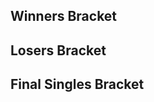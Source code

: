 {{DISPLAYTITLE:CrazyHand 2015: Singles Bracket}}{{SetGame|melee}}{{BracketMatchSMWDisambig |oldtags=RYO,Jin |newtags=Ryo (Japanese Melee player),Jin (Japanese player)}}
{{tabs static
|name1=Overview
|link1=CrazyHand/2015
|name2=Singles Bracket
|link2=CrazyHand/2015/Singles Bracket
|name3=Doubles Bracket
|link3=CrazyHand/2015/Doubles Bracket
|This=2
}}
==Winners Bracket==
{{64DEWBracketA
|tourneylink=CrazyHand/2015
|tourneyname=CrazyHand 2015
|r1m1p1=Nanashi |r1m1p1flag=jp |r1m1p1score={{win}} |r1m1win=1
|r1m1p2=Bye |r1m1p2flag= |r1m1p2score=
|r1m2p1=Jin |r1m2p1flag=jp |r1m2p1score=0 |r1m2win=2
|r1m2p2=Hutsuka Miman |r1m2p2flag=jp |r1m2p2score=2
|r1m3p1=Sobameshi |r1m3p1flag=jp |r1m3p1score=2 |r1m3win=1
|r1m3p2=Yutaro |r1m3p2flag=jp |r1m3p2score=0
|r1m4p1=Chinpan |r1m4p1flag=jp |r1m4p1score=2 |r1m4win=1
|r1m4p2=TaSo |r1m4p2flag=jp |r1m4p2score=0
|r1m5p1=K.F |r1m5p1flag=jp |r1m5p1score=2 |r1m5win=1
|r1m5p2=Beruze |r1m5p2flag=jp |r1m5p2score=0
|r1m6p1=Bison |r1m6p1flag=jp |r1m6p1score=2 |r1m6win=1
|r1m6p2=Hitori |r1m6p2flag=jp |r1m6p2score=0
|r1m7p1=bitou |r1m7p1flag=jp |r1m7p1score=2 |r1m7win=1
|r1m7p2=Rush |r1m7p2flag= |r1m7p2score=0
|r1m8p1=Plata |r1m8p1flag=jp |r1m8p1score=1 |r1m8win=2
|r1m8p2=Sahara |r1m8p2flag=jp |r1m8p2score=2

|r1m9p1=Kounotori |r1m9p1flag=jp |r1m9p1score={{win}} |r1m9win=1
|r1m9p2=Bye |r1m9p2flag= |r1m9p2score=
|r1m10p1=Nagaimo |r1m10p1flag=jp |r1m10p1score=2 |r1m10win=1
|r1m10p2=Urukabi |r1m10p2flag=jp |r1m10p2score=0
|r1m11p1=Zoma |r1m11p1flag=jp |r1m11p1score=2 |r1m11win=1
|r1m11p2=JellyManKelly |r1m11p2flag= |r1m11p2score=0
|r1m12p1=Zer0 |r1m12p1flag=jp |r1m12p1score=1 |r1m12win=2
|r1m12p2=Suuki |r1m12p2flag=jp |r1m12p2score=2
|r1m13p1=Shippu |r1m13p1flag=jp |r1m13p1score={{win}} |r1m13win=1
|r1m13p2=Bye |r1m13p2flag= |r1m13p2score=
|r1m14p1=SF |r1m14p1flag= |r1m14p1score=2 |r1m14win=1
|r1m14p2=Pyon |r1m14p2flag=jp |r1m14p2score=0
|r1m15p1=Yoppo~ |r1m15p1flag=jp |r1m15p1score=2 |r1m15win=1
|r1m15p2=Hino-san |r1m15p2flag=jp |r1m15p2score=0
|r1m16p1=SaLi |r1m16p1flag= |r1m16p1score=0 |r1m16win=2
|r1m16p2=SamurAI |r1m16p2flag=jp |r1m16p2score=2

|r1m17p1=aMSa |r1m17p1flag=jp |r1m17p1score={{win}} |r1m17win=1
|r1m17p2=Bye |r1m17p2flag= |r1m17p2score=
|r1m18p1=Shachiku |r1m18p1flag=jp |r1m18p1score=2 |r1m18win=1
|r1m18p2=Sigh |r1m18p2flag= |r1m18p2score=0
|r1m19p1=Makenshi |r1m19p1flag=fr |r1m19p1score=2 |r1m19win=1
|r1m19p2=RYO |r1m19p2flag=jp |r1m19p2score=0
|r1m20p1=Tenmado |r1m20p1flag=jp |r1m20p1score=0 |r1m20win=2
|r1m20p2=kakkii |r1m20p2flag=jp |r1m20p2score=2
|r1m21p1=Rudolph |r1m21p1flag=jp |r1m21p1score=2 |r1m21win=1
|r1m21p2=Bojitoma |r1m21p2flag=jp |r1m21p2score=0
|r1m22p1=soara |r1m22p1flag= |r1m22p1score=0 |r1m22win=2
|r1m22p2=Loki |r1m22p2flag=jp |r1m22p2score=2
|r1m23p1=tohyo |r1m23p1flag=jp |r1m23p1score=2 |r1m23win=1
|r1m23p2=Karune |r1m23p2flag=jp |r1m23p2score=1
|r1m24p1=s-royal |r1m24p1flag=jp |r1m24p1score=2 |r1m24win=1
|r1m24p2=Negu |r1m24p2flag=jp |r1m24p2score=0

|r1m25p1=So-ten |r1m25p1flag=jp |r1m25p1score={{win}} |r1m25win=1
|r1m25p2=Bye |r1m25p2flag= |r1m25p2score=
|r1m26p1=WTS |r1m26p1flag=jp |r1m26p1score=2 |r1m26win=1
|r1m26p2=Puri |r1m26p2flag=jp |r1m26p2score=0
|r1m27p1=Nasu |r1m27p1flag=jp |r1m27p1score=2 |r1m27win=1
|r1m27p2=Yamato |r1m27p2flag=jp |r1m27p2score=0
|r1m28p1=Kakipi |r1m28p1flag=jp |r1m28p1score=2 |r1m28win=1
|r1m28p2=Haidora |r1m28p2flag=jp |r1m28p2score=0
|r1m29p1=Tapioka |r1m29p1flag=jp |r1m29p1score={{win}} |r1m29win=1
|r1m29p2=Bye |r1m29p2flag= |r1m29p2score=
|r1m30p1=Kuni |r1m30p1flag=jp |r1m30p1score=1 |r1m30win=2
|r1m30p2=Deru |r1m30p2flag=jp |r1m30p2score=2
|r1m31p1=shuta |r1m31p1flag=jp |r1m31p1score=2 |r1m31win=1
|r1m31p2=Nakashan |r1m31p2flag=jp |r1m31p2score=0
|r1m32p1=nonta |r1m32p1flag= |r1m32p1score=0 |r1m32win=2
|r1m32p2=Kana |r1m32p2flag=jp |r1m32p2score=2

|r2m1p1=Nanashi |r2m1p1flag=jp |r2m1p1score=0 |r2m1win=2
|r2m1p2=Hutsuka Miman |r2m1p2flag=jp |r2m1p2score=2
|r2m2p1=Sobameshi |r2m2p1flag=jp |r2m2p1score=2 |r2m2win=1
|r2m2p2=Chinpan |r2m2p2flag=jp |r2m2p2score=1
|r2m3p1=K.F |r2m3p1flag=jp |r2m3p1score=2 |r2m3win=1
|r2m3p2=Bison |r2m3p2flag=jp |r2m3p2score=1
|r2m4p1=bitou |r2m4p1flag=jp |r2m4p1score=2 |r2m4win=1
|r2m4p2=Sahara |r2m4p2flag=jp |r2m4p2score=1
|r2m5p1=Kounotori |r2m5p1flag=jp |r2m5p1score=2 |r2m5win=1
|r2m5p2=Nagaimo |r2m5p2flag=jp |r2m5p2score=0
|r2m6p1=Zoma |r2m6p1flag=jp |r2m6p1score=2 |r2m6win=1
|r2m6p2=Suuki |r2m6p2flag=jp |r2m6p2score=1
|r2m7p1=Shippu |r2m7p1flag=jp |r2m7p1score=2 |r2m7win=1
|r2m7p2=SF |r2m7p2flag= |r2m7p2score=0
|r2m8p1=Yoppo~ |r2m8p1flag=jp |r2m8p1score=2 |r2m8win=1
|r2m8p2=SamurAI |r2m8p2flag=jp |r2m8p2score=0
|r2m9p1=aMSa |r2m9p1flag=jp |r2m9p1score=2 |r2m9win=1
|r2m9p2=Shachiku |r2m9p2flag=jp |r2m9p2score=0
|r2m10p1=Makenshi |r2m10p1flag=fr |r2m10p1score=2 |r2m10win=1
|r2m10p2=kakkii |r2m10p2flag=jp |r2m10p2score=0
|r2m11p1=Rudolph |r2m11p1flag=jp |r2m11p1score=2 |r2m11win=1
|r2m11p2=Loki |r2m11p2flag=jp |r2m11p2score=0
|r2m12p1=tohyo |r2m12p1flag=jp |r2m12p1score=2 |r2m12win=1
|r2m12p2=s-royal |r2m12p2flag=jp |r2m12p2score=1
|r2m13p1=So-ten |r2m13p1flag=jp |r2m13p1score=2 |r2m13win=1
|r2m13p2=WTS |r2m13p2flag=jp |r2m13p2score=0
|r2m14p1=Nasu |r2m14p1flag=jp |r2m14p1score=0 |r2m14win=2
|r2m14p2=Kakipi |r2m14p2flag=jp |r2m14p2score=2
|r2m15p1=Tapioka |r2m15p1flag=jp |r2m15p1score=2 |r2m15win=1
|r2m15p2=Deru |r2m15p2flag=jp |r2m15p2score=0
|r2m16p1=shuta |r2m16p1flag=jp |r2m16p1score=2 |r2m16win=1
|r2m16p2=Kana |r2m16p2flag=jp |r2m16p2score=0

|r3m1p1=Hutsuka Miman |r3m1p1flag=jp |r3m1p1score=1 |r3m1win=2
|r3m1p2=Sobameshi |r3m1p2flag=jp |r3m1p2score=2
|r3m2p1=K.F |r3m2p1flag=jp |r3m2p1score=2 |r3m2win=1
|r3m2p2=bitou |r3m2p2flag=jp |r3m2p2score=1
|r3m3p1=Kounotori |r3m3p1flag=jp |r3m3p1score=0 |r3m3win=2
|r3m3p2=Zoma |r3m3p2flag=jp |r3m3p2score=2
|r3m4p1=Shippu |r3m4p1flag=jp |r3m4p1score=2 |r3m4win=1
|r3m4p2=Yoppo~ |r3m4p2flag=jp |r3m4p2score=0
|r3m5p1=aMSa |r3m5p1flag=jp |r3m5p1score=2 |r3m5win=1
|r3m5p2=Makenshi |r3m5p2flag=fr |r3m5p2score=0
|r3m6p1=Rudolph |r3m6p1flag=jp |r3m6p1score=1 |r3m6win=2
|r3m6p2=tohyo |r3m6p2flag=jp |r3m6p2score=2
|r3m7p1=So-ten |r3m7p1flag=jp |r3m7p1score=2 |r3m7win=1
|r3m7p2=Kakipi |r3m7p2flag=jp |r3m7p2score=1
|r3m8p1=Tapioka |r3m8p1flag=jp |r3m8p1score=2 |r3m8win=1
|r3m8p2=shuta |r3m8p2flag=jp |r3m8p2score=0

|r4m1p1=Sobameshi |r4m1p1flag=jp |r4m1p1score=2 |r4m1win=1
|r4m1p2=K.F |r4m1p2flag=jp |r4m1p2score=0

|r4m2p1=Zoma |r4m2p1flag=jp |r4m2p1score=0 |r4m2win=2
|r4m2p2=Shippu |r4m2p2flag=jp |r4m2p2score=2
|r4m2p1char1=fox |r4m2p2char1=fox |r4m2p1stock1=0 |r4m2p2stock1=1 |r4m2win1=2 |r4m2stage1=Battlefield
|r4m2p1char2=fox |r4m2p2char2=fox |r4m2p1stock2=0 |r4m2p2stock2=1 |r4m2win2=2 |r4m2stage2=Pokémon Stadium
|r4m2date=
|r4m2details={{BracketMatchDetails|reddit=|comment=|vod=https://youtu.be/D8Z-1F_bap0}}

|r4m3p1=aMSa |r4m3p1flag=jp |r4m3p1score=2 |r4m3win=1
|r4m3p2=tohyo |r4m3p2flag=jp |r4m3p2score=1
|r4m3p1char1=yoshi |r4m3p2char1=sheik |r4m3p1stock1=3 |r4m3p2stock1=0 |r4m3win1=1 |r4m3stage1=Battlefield
|r4m3p1char2=yoshi |r4m3p2char2=sheik |r4m3p1stock2=0 |r4m3p2stock2=1 |r4m3win2=2 |r4m3stage2=Dream Land
|r4m3p1char3=yoshi |r4m3p2char3=sheik |r4m3p1stock3=2 |r4m3p2stock3=0 |r4m3win3=1 |r4m3stage3=Fountain of Dreams
|r4m3date=
|r4m3details={{BracketMatchDetails|reddit=|comment=|vod=https://youtu.be/ikUJyrSMwnE}}

|r4m4p1=So-ten |r4m4p1flag=jp |r4m4p1score=2 |r4m4win=1
|r4m4p2=Tapioka |r4m4p2flag=jp |r4m4p2score=1
|r4m4p1char1=marth |r4m4p2char1=falco |r4m4p1stock1=0 |r4m4p2stock1=1 |r4m4win1=2 |r4m4stage1=Yoshi's Story
|r4m4p1char2=marth |r4m4p2char2=falco |r4m4p1stock2=1 |r4m4p2stock2=0 |r4m4win2=1 |r4m4stage2=Pokémon Stadium
|r4m4p1char3=marth |r4m4p2char3=sheik |r4m4p1stock3=1 |r4m4p2stock3=0 |r4m4win3=1 |r4m4stage3=Pokémon Stadium
|r4m4date=
|r4m4details={{BracketMatchDetails|reddit=|comment=|vod=https://youtu.be/6FWcshoGaZg}}

|r5m1p1=Sobameshi |r5m1p1flag=jp |r5m1p1score=0 |r5m1win=2
|r5m1p2=Shippu |r5m1p2flag=jp |r5m1p2score=2
|r5m1p1char1=fox |r5m1p2char1=peach |r5m1p1stock1=0 |r5m1p2stock1=1 |r5m1win1=2 |r5m1stage1=Dream Land
|r5m1p1char2=fox |r5m1p2char2=peach |r5m1p1stock2=0 |r5m1p2stock2=1 |r5m1win2=2 |r5m1stage2=Final Destination
|r5m1date=
|r5m1details={{BracketMatchDetails|reddit=|comment=|vod=https://youtu.be/oGKD4UDS_rc}}

|r5m2p1=aMSa |r5m2p1flag=jp |r5m2p1score=2 |r5m2win=1
|r5m2p2=So-ten |r5m2p2flag=jp |r5m2p2score=0
|r5m2p1char1=yoshi |r5m2p2char1=fox |r5m2p1stock1=1 |r5m2p2stock1=0 |r5m2win1=1 |r5m2stage1=Battlefield
|r5m2p1char2=yoshi |r5m2p2char2=fox |r5m2p1stock2=2 |r5m2p2stock2=0 |r5m2win2=1 |r5m2stage2=Final Destination
|r5m2date=
|r5m2details={{BracketMatchDetails|reddit=|comment=|vod=https://youtu.be/_E2IcirOBhw}}
}}
==Losers Bracket==
{{64DELBracketSmwA
|tourneylink=CrazyHand/2015
|tourneyname=CrazyHand 2015
|l1placement=49-64
|l2placement=33-48
|l3placement=25-32
|l4placement=17-24
|l5placement=13-16
|l6placement=9-12
|l7placement=7-8
|l8placement=5-6

|l1m1p1=Jin |l1m1p1flag=jp |l1m1p1score={{win}} |l1m1win=1
|l1m1p2=Bye |l1m1p2flag= |l1m1p2score=
|l1m2p1=Yutaro |l1m2p1flag=jp |l1m2p1score=2 |l1m2win=1
|l1m2p2=TaSo |l1m2p2flag=jp |l1m2p2score=0
|l1m3p1=Beruze |l1m3p1flag=jp |l1m3p1score=2 |l1m3win=1
|l1m3p2=Hitori |l1m3p2flag=jp |l1m3p2score=0
|l1m4p1=Rush |l1m4p1flag= |l1m4p1score=0 |l1m4win=2
|l1m4p2=Plata |l1m4p2flag=jp |l1m4p2score=2
|l1m5p1=Urukabi |l1m5p1flag=jp |l1m5p1score={{win}} |l1m5win=1
|l1m5p2=Bye |l1m5p2flag= |l1m5p2score=
|l1m6p1=JellyManKelly |l1m6p1flag= |l1m6p1score=0 |l1m6win=2
|l1m6p2=Zer0 |l1m6p2flag=jp |l1m6p2score=2
|l1m7p1=Pyon |l1m7p1flag=jp |l1m7p1score={{win}} |l1m7win=1
|l1m7p2=Bye |l1m7p2flag= |l1m7p2score=
|l1m8p1=Hino-san |l1m8p1flag=jp |l1m8p1score=2 |l1m8win=1
|l1m8p2=SaLi |l1m8p2flag= |l1m8p2score=0
|l1m9p1=Sigh |l1m9p1flag= |l1m9p1score={{win}} |l1m9win=1
|l1m9p2=Bye |l1m9p2flag= |l1m9p2score=
|l1m10p1=RYO |l1m10p1flag=jp |l1m10p1score=1 |l1m10win=2
|l1m10p2=Tenmado |l1m10p2flag=jp |l1m10p2score=2
|l1m11p1=Bojitoma |l1m11p1flag=jp |l1m11p1score=2 |l1m11win=1
|l1m11p2=soara |l1m11p2flag= |l1m11p2score=0
|l1m12p1=Karune |l1m12p1flag=jp |l1m12p1score=2 |l1m12win=1
|l1m12p2=Negu |l1m12p2flag=jp |l1m12p2score=0
|l1m13p1=Puri |l1m13p1flag=jp |l1m13p1score={{win}} |l1m13win=1
|l1m13p2=Bye |l1m13p2flag= |l1m13p2score=
|l1m14p1=Yamato |l1m14p1flag=jp |l1m14p1score=0 |l1m14win=2
|l1m14p2=Haidora |l1m14p2flag=jp |l1m14p2score=2
|l1m15p1=Kuni |l1m15p1flag=jp |l1m15p1score={{win}} |l1m15win=1
|l1m15p2=Bye |l1m15p2flag= |l1m15p2score=
|l1m16p1=Nakashan |l1m16p1flag=jp |l1m16p1score=2 |l1m16win=1
|l1m16p2=nonta |l1m16p2flag= |l1m16p2score=0

|l2m1p1=Kana |l2m1p1flag=jp |l2m1p1score=2 |l2m1win=1
|l2m1p2=Jin |l2m1p2flag=jp |l2m1p2score=1
|l2m2p1=Deru |l2m2p1flag=jp |l2m2p1score=2 |l2m2win=1
|l2m2p2=Yutaro |l2m2p2flag=jp |l2m2p2score=0
|l2m3p1=Nasu |l2m3p1flag=jp |l2m3p1score=2 |l2m3win=1
|l2m3p2=Beruze |l2m3p2flag=jp |l2m3p2score=0
|l2m4p1=WTS |l2m4p1flag=jp |l2m4p1score=2 |l2m4win=1
|l2m4p2=Plata |l2m4p2flag=jp |l2m4p2score=0
|l2m5p1=s-royal |l2m5p1flag=jp |l2m5p1score=2 |l2m5win=1
|l2m5p2=Urukabi |l2m5p2flag=jp |l2m5p2score=0
|l2m6p1=Loki |l2m6p1flag=jp |l2m6p1score=2 |l2m6win=1
|l2m6p2=Zer0 |l2m6p2flag=jp |l2m6p2score=1
|l2m7p1=kakkii |l2m7p1flag=jp |l2m7p1score=0 |l2m7win=2
|l2m7p2=Pyon |l2m7p2flag=jp |l2m7p2score=2
|l2m8p1=Shachiku |l2m8p1flag=jp |l2m8p1score=2 |l2m8win=1
|l2m8p2=Hino-san |l2m8p2flag=jp |l2m8p2score=0
|l2m9p1=SamurAI |l2m9p1flag=jp |l2m9p1score=0 |l2m9win=2
|l2m9p2=Sigh |l2m9p2flag= |l2m9p2score=2
|l2m10p1=SF |l2m10p1flag= |l2m10p1score=2 |l2m10win=1
|l2m10p2=Tenmado |l2m10p2flag=jp |l2m10p2score=0
|l2m11p1=Suuki |l2m11p1flag=jp |l2m11p1score=2 |l2m11win=1
|l2m11p2=Bojitoma |l2m11p2flag=jp |l2m11p2score=0
|l2m12p1=Nagaimo |l2m12p1flag=jp |l2m12p1score=2 |l2m12win=1
|l2m12p2=Karune |l2m12p2flag=jp |l2m12p2score=1
|l2m13p1=Sahara |l2m13p1flag=jp |l2m13p1score=2 |l2m13win=1
|l2m13p2=Puri |l2m13p2flag=jp |l2m13p2score=0
|l2m14p1=Bison |l2m14p1flag=jp |l2m14p1score=1 |l2m14win=2
|l2m14p2=Haidora |l2m14p2flag=jp |l2m14p2score=2
|l2m15p1=Chinpan |l2m15p1flag=jp |l2m15p1score=2 |l2m15win=1
|l2m15p2=Kuni |l2m15p2flag=jp |l2m15p2score=1
|l2m16p1=Nanashi |l2m16p1flag=jp |l2m16p1score=2 |l2m16win=1
|l2m16p2=Nakashan |l2m16p2flag=jp |l2m16p2score=0

|l3m1p1=Kana |l3m1p1flag=jp |l3m1p1score=0 |l3m1win=2
|l3m1p2=Deru |l3m1p2flag=jp |l3m1p2score=2
|l3m2p1=Nasu |l3m2p1flag=jp |l3m2p1score=2 |l3m2win=1
|l3m2p2=WTS |l3m2p2flag=jp |l3m2p2score=0
|l3m3p1=s-royal |l3m3p1flag=jp |l3m3p1score=1 |l3m3win=2
|l3m3p2=Loki |l3m3p2flag=jp |l3m3p2score=2
|l3m4p1=Pyon |l3m4p1flag=jp |l3m4p1score=0 |l3m4win=2
|l3m4p2=Shachiku |l3m4p2flag=jp |l3m4p2score=2
|l3m5p1=Sigh |l3m5p1flag= |l3m5p1score=0 |l3m5win=2
|l3m5p2=SF |l3m5p2flag= |l3m5p2score=2
|l3m6p1=Suuki |l3m6p1flag=jp |l3m6p1score=2 |l3m6win=1
|l3m6p2=Nagaimo |l3m6p2flag=jp |l3m6p2score=1
|l3m7p1=Sahara |l3m7p1flag=jp |l3m7p1score=2 |l3m7win=1
|l3m7p2=Haidora |l3m7p2flag=jp |l3m7p2score=1
|l3m8p1=Chinpan |l3m8p1flag=jp |l3m8p1score=0 |l3m8win=2
|l3m8p2=Nanashi |l3m8p2flag=jp |l3m8p2score=2

|l4m1p1=Yoppo~ |l4m1p1flag=jp |l4m1p1score=2 |l4m1win=1
|l4m1p2=Deru |l4m1p2flag=jp |l4m1p2score=0
|l4m2p1=Kounotori |l4m2p1flag=jp |l4m2p1score=2 |l4m2win=1
|l4m2p2=Nasu |l4m2p2flag=jp |l4m2p2score=0
|l4m3p1=bitou |l4m3p1flag=jp |l4m3p1score=2 |l4m3win=1
|l4m3p2=Loki |l4m3p2flag=jp |l4m3p2score=1
|l4m4p1=Hutsuka Miman |l4m4p1flag=jp |l4m4p1score=1 |l4m4win=2
|l4m4p2=Shachiku |l4m4p2flag=jp |l4m4p2score=2
|l4m5p1=shuta |l4m5p1flag=jp |l4m5p1score=2 |l4m5win=1
|l4m5p2=SF |l4m5p2flag= |l4m5p2score=0
|l4m6p1=Kakipi |l4m6p1flag=jp |l4m6p1score=0 |l4m6win=2
|l4m6p2=Suuki |l4m6p2flag=jp |l4m6p2score=2
|l4m7p1=Rudolph |l4m7p1flag=jp |l4m7p1score=2 |l4m7win=1
|l4m7p2=Sahara |l4m7p2flag=jp |l4m7p2score=0
|l4m8p1=Makenshi |l4m8p1flag=fr |l4m8p1score=0 |l4m8win=2
|l4m8p2=Nanashi |l4m8p2flag=jp |l4m8p2score=2

|l5m1p1=Yoppo~ |l5m1p1flag=jp |l5m1p1score=0 |l5m1win=2
|l5m1p2=Kounotori |l5m1p2flag=jp |l5m1p2score=2
|l5m2p1=bitou |l5m2p1flag=jp |l5m2p1score=2 |l5m2win=1
|l5m2p2=Shachiku |l5m2p2flag=jp |l5m2p2score=1
|l5m3p1=shuta |l5m3p1flag=jp |l5m3p1score=2 |l5m3win=1
|l5m3p2=Suuki |l5m3p2flag=jp |l5m3p2score=0
|l5m4p1=Rudolph |l5m4p1flag=jp |l5m4p1score=2 |l5m4win=1
|l5m4p2=Nanashi |l5m4p2flag=jp |l5m4p2score=0

|l6m1p1=tohyo |l6m1p1flag=jp |l6m1p1score=0 |l6m1win=2
|l6m1p2=Kounotori |l6m1p2flag=jp |l6m1p2score=2
|l6m1p1char1=marth |l6m1p2char1=fox |l6m1p1stock1=0 |l6m1p2stock1=1 |l6m1win1=2 |l6m1stage1=Fountain of Dreams
|l6m1p1char2=marth |l6m1p2char2=falco |l6m1p1stock2=0 |l6m1p2stock2=1 |l6m1win2=2 |l6m1stage2=Yoshi's Story
|l6m1date=
|l6m1details={{BracketMatchDetails|reddit=|comment=|vod=https://youtu.be/LQbB84Y3RXU}}

|l6m2p1=Tapioka |l6m2p1flag=jp |l6m2p1score=2 |l6m2win=1
|l6m2p2=bitou |l6m2p2flag=jp |l6m2p2score=0
|l6m3p1=K.F |l6m3p1flag=jp |l6m3p1score=0 |l6m3win=2
|l6m3p2=shuta |l6m3p2flag=jp |l6m3p2score=2
|l6m4p1=Zoma |l6m4p1flag=jp |l6m4p1score=0 |l6m4win=2
|l6m4p2=Rudolph |l6m4p2flag=jp |l6m4p2score=2

|l7m1p1=Kounotori |l7m1p1flag=jp |l7m1p1score=2 |l7m1win=1
|l7m1p2=Tapioka |l7m1p2flag=jp |l7m1p2score=0
|l7m1p1char1=fox |l7m1p2char1=falco |l7m1p1stock1=1 |l7m1p2stock1=0 |l7m1win1=1 |l7m1stage1=Yoshi's Story
|l7m1p1char2=fox |l7m1p2char2=falco |l7m1p1stock2=1 |l7m1p2stock2=0 |l7m1win2=1 |l7m1stage2=Yoshi's Story
|l7m1date=
|l7m1details={{BracketMatchDetails|reddit=|comment=|vod=https://youtu.be/v_-XEHTYglc}}

|l7m2p1=shuta |l7m2p1flag=jp |l7m2p1score=1 |l7m2win=2
|l7m2p2=Rudolph |l7m2p2flag=jp |l7m2p2score=2
|l7m2p1char1=fox |l7m2p2char1=marth |l7m2p1stock1=0 |l7m2p2stock1=1 |l7m2win1=2 |l7m2stage1=Battlefield
|l7m2p1char2=fox |l7m2p2char2=marth |l7m2p1stock2=2 |l7m2p2stock2=0 |l7m2win2=1 |l7m2stage2=Pokémon Stadium
|l7m2p1char3=fox |l7m2p2char3=marth |l7m2p1stock3=0 |l7m2p2stock3=1 |l7m2win3=2 |l7m2stage3=Yoshi's Story
|l7m2date=
|l7m2details={{BracketMatchDetails|reddit=|comment=|vod=https://youtu.be/8Po57_oP8G4}}

|l8m1p1=Sobameshi |l8m1p1flag=jp |l8m1p1score=0 |l8m1win=2
|l8m1p2=Kounotori |l8m1p2flag=jp |l8m1p2score=2
|l8m1p1char1=fox |l8m1p2char1=fox |l8m1p1stock1=0 |l8m1p2stock1=1 |l8m1win1=2 |l8m1stage1=Battlefield
|l8m1p1char2=marth |l8m1p2char2=fox |l8m1p1stock2=0 |l8m1p2stock2=1 |l8m1win2=2 |l8m1stage2=Final Destination
|l8m1date=
|l8m1details={{BracketMatchDetails|reddit=|comment=|vod=https://youtu.be/HcVMO0-6dmE}}

|l8m2p1=So-ten |l8m2p1flag=jp |l8m2p1score=2 |l8m2win=1
|l8m2p2=Rudolph |l8m2p2flag=jp |l8m2p2score=1
|l8m2p1char1=fox |l8m2p2char1=marth |l8m2p1stock1=1 |l8m2p2stock1=0 |l8m2win1=1 |l8m2stage1=Battlefield
|l8m2p1char2=fox |l8m2p2char2=marth |l8m2p1stock2=0 |l8m2p2stock2=2 |l8m2win2=2 |l8m2stage2=Battlefield
|l8m2p1char3=sheik |l8m2p2char3=marth |l8m2p1stock3=1 |l8m2p2stock3=0 |l8m2win3=1 |l8m2stage3=Pokémon Stadium
|l8m2date=
|l8m2details={{BracketMatchDetails|reddit=|comment=|vod=https://youtu.be/qzMEyHFsJgU}}
}}
<onlyinclude>
==Final Singles Bracket==
{{DEFinalSmwBracket
|tourneylink=CrazyHand/2015
|tourneyname=CrazyHand 2015
|l1placement=4
|r2placement=3
|r3loserplacement=2
|r3winnerplacement=1
|export_score=true
|column-width=200

<!-- FROM WINNERS -->
|r1m1p1=Shippu |r1m1p1flag=jp |r1m1p1score=3
|r1m1p2=aMSa |r1m1p2flag=jp |r1m1p2score=1
|r1m1win=1
|r1m1p1char1=peach |r1m1p2char1=yoshi |r1m1p1stock1=1 |r1m1p2stock1=0 |r1m1win1=1 |r1m1stage1=Fountain of Dreams
|r1m1p1char2=peach |r1m1p2char2=yoshi |r1m1p1stock2=2 |r1m1p2stock2=0 |r1m1win2=1 |r1m1stage2=Yoshi's Story
|r1m1p1char3=peach |r1m1p2char3=yoshi |r1m1p1stock3=0 |r1m1p2stock3=1 |r1m1win3=2 |r1m1stage3=Yoshi's Story
|r1m1p1char4=peach |r1m1p2char4=yoshi |r1m1p1stock4=3 |r1m1p2stock4=0 |r1m1win4=1 |r1m1stage4=Dream Land
|r1m1date=
|r1m1details={{BracketMatchDetails|reddit=|comment=|vod=https://youtu.be/rghkbqS-dSw}}

<!-- FROM LOSERS -->
|l1m1p1=Kounotori |l1m1p1flag=jp |l1m1p1score=3
|l1m1p2=So-ten |l1m1p2flag=jp |l1m1p2score=2
|l1m1win=1
|l1m1p1char1=falco |l1m1p2char1=marth |l1m1p1stock1=3 |l1m1p2stock1=0 |l1m1win1=1 |l1m1stage1=Yoshi's Story
|l1m1p1char2=falco |l1m1p2char2=fox |l1m1p1stock2=0 |l1m1p2stock2=1 |l1m1win2=2 |l1m1stage2=Final Destination
|l1m1p1char3=fox |l1m1p2char3=fox |l1m1p1stock3=1 |l1m1p2stock3=0 |l1m1win3=1 |l1m1stage3=Final Destination
|l1m1p1char4=fox |l1m1p2char4=marth |l1m1p1stock4=0 |l1m1p2stock4=1 |l1m1win4=2 |l1m1stage4=Pokémon Stadium
|l1m1p1char5=fox |l1m1p2char5=fox |l1m1p1stock5=2 |l1m1p2stock5=0 |l1m1win5=1 |l1m1stage5=Pokémon Stadium
|l1m1date=
|l1m1details={{BracketMatchDetails|reddit=|comment=|vod=https://youtu.be/KSDJK0c2cCg}}

<!-- LOSERS FINALS -->
|r2m1p1=aMSa |r2m1p1flag=jp |r2m1p1score=3
|r2m1p2=Kounotori |r2m1p2flag=jp |r2m1p2score=2
|r2m1win=1
|r2m1p1char1=yoshi |r2m1p2char1=fox |r2m1p1stock1=1 |r2m1p2stock1=0 |r2m1win1=1 |r2m1stage1=Yoshi's Story
|r2m1p1char2=yoshi |r2m1p2char2=fox |r2m1p1stock2=0 |r2m1p2stock2=2 |r2m1win2=2 |r2m1stage2=Pokémon Stadium
|r2m1p1char3=yoshi |r2m1p2char3=fox |r2m1p1stock3=0 |r2m1p2stock3=1 |r2m1win3=2 |r2m1stage3=Battlefield
|r2m1p1char4=yoshi |r2m1p2char4=fox |r2m1p1stock4=1 |r2m1p2stock4=0 |r2m1win4=1 |r2m1stage4=Battlefield
|r2m1p1char5=yoshi |r2m1p2char5=fox |r2m1p1stock5=1 |r2m1p2stock5=0 |r2m1win5=1 |r2m1stage5=Pokémon Stadium
|r2m1date=
|r2m1details={{BracketMatchDetails|reddit=|comment=|vod=https://youtu.be/KDX_BF1rNI8}}

<!-- GRAND FINALS -->
|r3m1p1=Shippu |r3m1p1flag=jp |r3m1p1score=3
|r3m1p2=aMSa |r3m1p2flag=jp |r3m1p2score=0
|r3m1win=1
|r3m1p1char1=peach |r3m1p2char1=yoshi |r3m1p1stock1=1 |r3m1p2stock1=0 |r3m1win1=1 |r3m1stage1=Battlefield
|r3m1p1char2=peach |r3m1p2char2=yoshi |r3m1p1stock2=1 |r3m1p2stock2=0 |r3m1win2=1 |r3m1stage2=Yoshi's Story
|r3m1p1char3=peach |r3m1p2char3=yoshi |r3m1p1stock3=1 |r3m1p2stock3=0 |r3m1win3=1 |r3m1stage3=Yoshi's Story
|r3m1date=
|r3m1details={{BracketMatchDetails|reddit=|comment=|vod=https://youtu.be/BaoNTHhahFw}}
}}
</onlyinclude>
